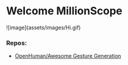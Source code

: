 # Welcome MillionScope

<div style={{width:"32px"}}>
![image](assets/images/Hi.gif)
</div>

### Repos:

- [OpenHuman/Awesome Gesture Generation](https://github.com/OpenHuman-ai/awesome-gesture_generation)

